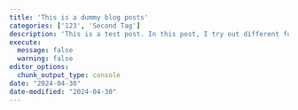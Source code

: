 ```yaml
---
title: 'This is a dummy blog posts'
categories: ['123', 'Second Tag']
description: 'This is a test post. In this post, I try out different functionalities'
execute: 
  message: false
  warning: false
editor_options: 
  chunk_output_type: console
date: "2024-04-30"
date-modified: "2024-04-30" 
---
```


